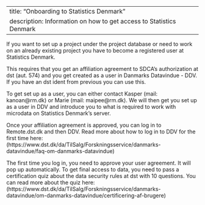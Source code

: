 
---
title: "Onboarding to Statistics Denmark"
description: Information on how to get access to Statistics Denmark
---

If you want to set up a project under the project database or need to work on an already existing project you have to become a registered user at Statistics Denmark.

This requires that you get an affiliation agreement to SDCA's authorization at dst (aut. 574) and you get created as a user in Danmarks Datavindue - DDV. If you have an dst ident from previous you can use this.  

To get set up as a user, you can either contact Kasper (mail: kanoan@rm.dk) or Marie (mail: maipee@rm.dk). We will then get you set up as a user in DDV and introduce you to what is required to work with microdata on Statistics Denmark's server.  

Once your affiliation agreement is approved, you can log in to Remote.dst.dk and then DDV. Read more about how to log in to DDV for the first time here:
(https://www.dst.dk/da/TilSalg/Forskningsservice/danmarks-datavindue/faq-om-danmarks-datavindue)  

The first time you log in, you need to approve your user agreement. It will pop up automatically. To get final access to data, you need to pass a certification quiz about the data security rules at dst with 10 questions. You can read more about the quiz here:
(https://www.dst.dk/da/TilSalg/Forskningsservice/danmarks-datavindue/om-danmarks-datavindue/certificering-af-brugere)
